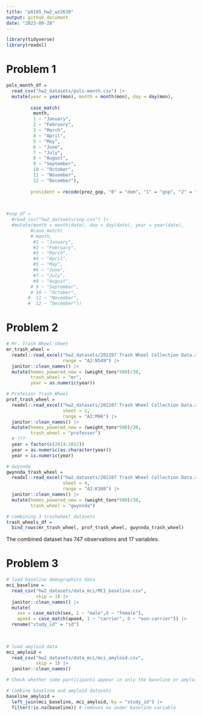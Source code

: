 ```yaml
---
title: "p8105_hw2_wz2630"
output: github_document
date: "2023-09-28"
---
```

```r
library(tidyverse)
library(readxl)
```

# Problem 1
```r
pols_month_df = 
  read_csv("hw2_datasets/pols-month.csv") |> 
  mutate(year = year(mon), month = month(mon), day = day(mon),
         
         case_match(
          month,
          1 ~ "January",
          2 ~ "February",
          3 ~ "March",
          4 ~ "April",
          5 ~ "May",
          6 ~ "June",
          7 ~ "July",
          8 ~ "August",
          9 ~ "September",
          10 ~ "October",
          11 ~ "November",
          12 ~ "December"),
         
         president = recode(prez_gop, "0" = "dem", "1" = "gop", "2" = "gop"))
    
  
```



```r
#snp_df = 
  #read_csv("hw2_datasets/snp.csv") |> 
  #mutate(month = month(date), day = day(date), year = year(date),
         #case_match(
         # month,
          #1 ~ "January",
          #2 ~ "February",
          #3 ~ "March",
          #4 ~ "April",
          #5 ~ "May",
          #6 ~ "June",
          #7 ~ "July",
          #8 ~ "August",
         # 9 ~ "September",
         # 10 ~ "October",
        #  11 ~ "November",
        #  12 ~ "December"))
```


# Problem 2
```r
# Mr. Trash Wheel sheet
mr_trash_wheel = 
  readxl::read_excel("hw2_datasets/202207 Trash Wheel Collection Data.xlsx", 
                     range = "A2:N549") |> 
  janitor::clean_names() |> 
  mutate(homes_powered_new = (weight_tons*500)/30, 
         trash_wheel = "mr",
         year = as.numeric(year))
```

```r
# Professor Trash Wheel
prof_trash_wheel = 
  readxl::read_excel("hw2_datasets/202207 Trash Wheel Collection Data.xlsx", 
                     sheet = 2, 
                     range = "A2:M96") |> 
  janitor::clean_names() |> 
  mutate(homes_powered_new = (weight_tons*500)/30, 
         trash_wheel = "professor")
  # ???
  year = factor(c(2014:2022))
  year = as.numeric(as.character(year))
  year = is.numeric(year)
```

```r
# Gwynnda
gwynnda_trash_wheel = 
  readxl::read_excel("hw2_datasets/202207 Trash Wheel Collection Data.xlsx", 
                     sheet = 4, 
                     range = "A2:K108") |> 
  janitor::clean_names() |> 
  mutate(homes_powered_new = (weight_tons*500)/30, 
         trash_wheel = "gwynnda")
```

```r
# combining 3 trashwheel datasets
trash_wheels_df =
  bind_rows(mr_trash_wheel, prof_trash_wheel, gwynnda_trash_wheel)
```
The combined dataset has 747 observations and 17 variables.

# Problem 3
```r
# load baseline demographics data
mci_baseline = 
  read_csv("hw2_datasets/data_mci/MCI_baseline.csv",
           skip = 1) |> 
  janitor::clean_names() |> 
  mutate(
    sex = case_match(sex, 1 ~ "male",0 ~ "female"),
    apoe4 = case_match(apoe4, 1 ~ "carrier", 0 ~ "non-carrier")) |> 
  rename("study_id" = "id")
  
  
```

```r
# load amyloid data
mci_amyloid = 
  read_csv("hw2_datasets/data_mci/mci_amyloid.csv",
           skip = 1) |> 
  janitor::clean_names()
```

```r
# Check whether some participants appear in only the baseline or amyloid datasets

```


```r
# combine baseline and amyloid datasets
baseline_amyloid = 
  left_join(mci_baseline, mci_amyloid, by = "study_id") |> 
  filter(!is.na(baseline)) # removes na under baseline variable
  
```












